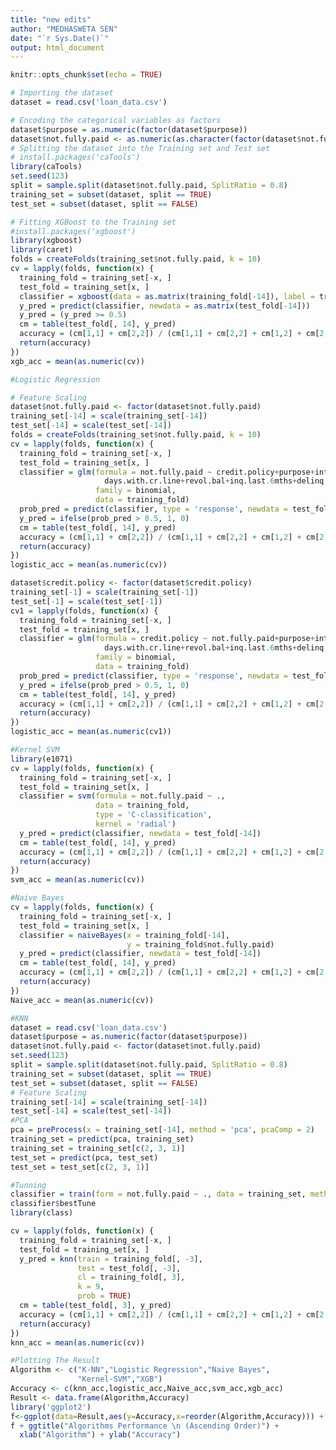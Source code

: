 ```yaml
---
title: "new edits"
author: "MEDHASWETA SEN"
date: "`r Sys.Date()`"
output: html_document
---
```


```r
knitr::opts_chunk$set(echo = TRUE)
```

```r
# Importing the dataset
dataset = read.csv('loan_data.csv')

# Encoding the categorical variables as factors
dataset$purpose = as.numeric(factor(dataset$purpose))
dataset$not.fully.paid <- as.numeric(as.character(factor(dataset$not.fully.paid)))
# Splitting the dataset into the Training set and Test set
# install.packages('caTools')
library(caTools)
set.seed(123)
split = sample.split(dataset$not.fully.paid, SplitRatio = 0.8)
training_set = subset(dataset, split == TRUE)
test_set = subset(dataset, split == FALSE)

# Fitting XGBoost to the Training set
#install.packages('xgboost')
library(xgboost)
library(caret)
folds = createFolds(training_set$not.fully.paid, k = 10)
cv = lapply(folds, function(x) {
  training_fold = training_set[-x, ]
  test_fold = training_set[x, ]
  classifier = xgboost(data = as.matrix(training_fold[-14]), label = training_fold$not.fully.paid, nrounds = 10)
  y_pred = predict(classifier, newdata = as.matrix(test_fold[-14]))
  y_pred = (y_pred >= 0.5)
  cm = table(test_fold[, 14], y_pred)
  accuracy = (cm[1,1] + cm[2,2]) / (cm[1,1] + cm[2,2] + cm[1,2] + cm[2,1])
  return(accuracy)
})
xgb_acc = mean(as.numeric(cv))
```
```r
#Logistic Regression

# Feature Scaling
dataset$not.fully.paid <- factor(dataset$not.fully.paid)
training_set[-14] = scale(training_set[-14])
test_set[-14] = scale(test_set[-14])
folds = createFolds(training_set$not.fully.paid, k = 10)
cv = lapply(folds, function(x) {
  training_fold = training_set[-x, ]
  test_fold = training_set[x, ]
  classifier = glm(formula = not.fully.paid ~ credit.policy+purpose+int.rate+installment+log.annual.inc+fico+
                     days.with.cr.line+revol.bal+inq.last.6mths+delinq.2yrs,
                   family = binomial,
                   data = training_fold)
  prob_pred = predict(classifier, type = 'response', newdata = test_fold[-14])
  y_pred = ifelse(prob_pred > 0.5, 1, 0)
  cm = table(test_fold[, 14], y_pred)
  accuracy = (cm[1,1] + cm[2,2]) / (cm[1,1] + cm[2,2] + cm[1,2] + cm[2,1])
  return(accuracy)
})
logistic_acc = mean(as.numeric(cv))

dataset$credit.policy <- factor(dataset$credit.policy)
training_set[-1] = scale(training_set[-1])
test_set[-1] = scale(test_set[-1])
cv1 = lapply(folds, function(x) {
  training_fold = training_set[-x, ]
  test_fold = training_set[x, ]
  classifier = glm(formula = credit.policy ~ not.fully.paid+purpose+int.rate+installment+log.annual.inc+fico+
                     days.with.cr.line+revol.bal+inq.last.6mths+delinq.2yrs,
                   family = binomial,
                   data = training_fold)
  prob_pred = predict(classifier, type = 'response', newdata = test_fold[-14])
  y_pred = ifelse(prob_pred > 0.5, 1, 0)
  cm = table(test_fold[, 14], y_pred)
  accuracy = (cm[1,1] + cm[2,2]) / (cm[1,1] + cm[2,2] + cm[1,2] + cm[2,1])
  return(accuracy)
})
logistic_acc = mean(as.numeric(cv1))
```

```r
#Kernel SVM
library(e1071)
cv = lapply(folds, function(x) {
  training_fold = training_set[-x, ]
  test_fold = training_set[x, ]
  classifier = svm(formula = not.fully.paid ~ .,
                   data = training_fold,
                   type = 'C-classification',
                   kernel = 'radial')
  y_pred = predict(classifier, newdata = test_fold[-14])
  cm = table(test_fold[, 14], y_pred)
  accuracy = (cm[1,1] + cm[2,2]) / (cm[1,1] + cm[2,2] + cm[1,2] + cm[2,1])
  return(accuracy)
})
svm_acc = mean(as.numeric(cv))
```

```r

#Naive Bayes
cv = lapply(folds, function(x) {
  training_fold = training_set[-x, ]
  test_fold = training_set[x, ]
  classifier = naiveBayes(x = training_fold[-14],
                          y = training_fold$not.fully.paid)
  y_pred = predict(classifier, newdata = test_fold[-14])
  cm = table(test_fold[, 14], y_pred)
  accuracy = (cm[1,1] + cm[2,2]) / (cm[1,1] + cm[2,2] + cm[1,2] + cm[2,1])
  return(accuracy)
})
Naive_acc = mean(as.numeric(cv))
```
```r
#KNN
dataset = read.csv('loan_data.csv')
dataset$purpose = as.numeric(factor(dataset$purpose))
dataset$not.fully.paid <- factor(dataset$not.fully.paid)
set.seed(123)
split = sample.split(dataset$not.fully.paid, SplitRatio = 0.8)
training_set = subset(dataset, split == TRUE)
test_set = subset(dataset, split == FALSE)
# Feature Scaling
training_set[-14] = scale(training_set[-14])
test_set[-14] = scale(test_set[-14])
#PCA
pca = preProcess(x = training_set[-14], method = 'pca', pcaComp = 2)
training_set = predict(pca, training_set)
training_set = training_set[c(2, 3, 1)]
test_set = predict(pca, test_set)
test_set = test_set[c(2, 3, 1)]
```
```r
#Tunning
classifier = train(form = not.fully.paid ~ ., data = training_set, method = 'kknn')
classifier$bestTune
library(class)

cv = lapply(folds, function(x) {
  training_fold = training_set[-x, ]
  test_fold = training_set[x, ]
  y_pred = knn(train = training_fold[, -3],
               test = test_fold[, -3],
               cl = training_fold[, 3],
               k = 9,
               prob = TRUE)
  cm = table(test_fold[, 3], y_pred)
  accuracy = (cm[1,1] + cm[2,2]) / (cm[1,1] + cm[2,2] + cm[1,2] + cm[2,1])
  return(accuracy)
})
knn_acc = mean(as.numeric(cv))

#Plotting The Result
Algorithm <- c("K-NN","Logistic Regression","Naive Bayes",
               "Kernel-SVM","XGB")
Accuracy <- c(knn_acc,logistic_acc,Naive_acc,svm_acc,xgb_acc)
Result <- data.frame(Algorithm,Accuracy)
library('ggplot2')
f<-ggplot(data=Result,aes(y=Accuracy,x=reorder(Algorithm,Accuracy))) + geom_col(width = 0.5)
f + ggtitle("Algorithms Performance \n (Ascending Order)") +
  xlab("Algorithm") + ylab("Accuracy")
```

